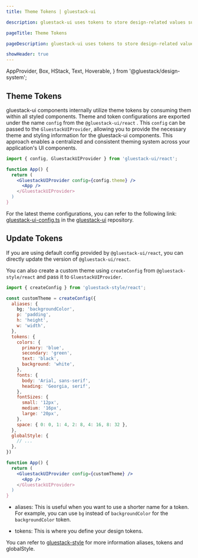 ```yaml
---
title: Theme Tokens | gluestack-ui

description: gluestack-ui uses tokens to store design-related values such as colors, typography, spacing, and more. They are a way of centralizing the values in a single location.

pageTitle: Theme Tokens

pageDescription: gluestack-ui uses tokens to store design-related values such as colors, typography, spacing, and more. They are a way of centralizing the values in a single location.

showHeader: true
---
```



  AppProvider,
  Box,
  HStack,
  Text,
  Hoverable,
} from '@gluestack/design-system';

<Meta title="Configuration/Theme Tokens" />

## Theme Tokens

gluestack-ui components internally utilize theme tokens by consuming them within all styled components.
Theme and token configurations are exported under the name `config` from the `@gluestack-ui/react` . This `config` can be passed to the `GluestackUIProvider`, allowing you to provide the necessary theme and styling information for the gluestack-ui components. This approach enables a centralized and consistent theming system across your application's UI components.

```jsx
import { config, GluestackUIProvider } from 'gluestack-ui/react';

function App() {
  return (
    <GluestackUIProvider config={config.theme} />
      <App />
    </GluestackUIProvider>
  )
}

```

For the latest theme configurations, you can refer to the following link: [gluestack-ui-config.ts](https://github.com/gluestack/gluestack-ui/blob/patch/example/storybook/src/gluestack-ui.config.ts.) in the [gluestack-ui](https://github.com/gluestack/gluestack-ui) repository.

## Update Tokens

If you are using default config provided by `@gluestack-ui/react`, you can directly update the version of `@gluestack-ui/react`.

You can also create a custom theme using `createConfig` from `@gluestack-style/react` and pass it to `GluestackUIProvider`.

```jsx
import { createConfig } from 'gluestack-style/react';

const customTheme = createConfig({
  aliases: {
    bg; 'backgroundColor',
    p: 'padding',
    h: 'height',
    w: 'width',
  },
  tokens: {
    colors: {
      primary: 'blue',
      secondary: 'green',
      text: 'black',
      background: 'white',
    },
    fonts: {
      body: 'Arial, sans-serif',
      heading: 'Georgia, serif',
    },
    fontSizes: {
      small: '12px',
      medium: '16px',
      large: '20px',
    },
    space: { 0: 0, 1: 4, 2: 8, 4: 16, 8: 32 },
  },
  globalStyle: {
    // ...
  },
})

function App() {
  return (
    <GluestackUIProvider config={customTheme} />
      <App />
    </GluestackUIProvider>
  )
}

```

- aliases: This is useful when you want to use a shorter name for a token. For example, you can use `bg` instead of `backgroundColor` for the `backgroundColor` token.

- tokens: This is where you define your design tokens.

You can refer to [gluestack-style](https://style.gluestack.io/docs/configuration/theme-tokens) for more information aliases, tokens and globalStyle.
